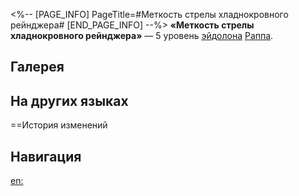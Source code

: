 <%-- [PAGE_INFO]
PageTitle=#Меткость стрелы хладнокровного рейнджера#
[END_PAGE_INFO] --%>
{{Эйдолон Инфобокс
|Название         = Меткость стрелы хладнокровного рейнджера
|Изображение      = Эйдолон Меткость стрелы хладнокровного рейнджера.png
|Персонаж         = Раппа
|Уровень          = 5
|Длительность     = 
|Описание         = Уровень сверхспособности повышается на 2, максимальный уровень - 15. Уровень базовой атаки повышается на 1, максимальный уровень - 10.
|Свойство1        = 
|Масштабирование1 = 
}}
'''«Меткость стрелы хладнокровного рейнджера»''' — 5 уровень [[эйдолон]]а [[Раппа]].

==Галерея==
{{Галерея|position=left|captionalign=center
|Персонаж Раппа Эйдолон 5.png|Осколок Эйдолона
}}

==На других языках==
{{На других языках
|en   = Steady Is The Ranger With Unerring Arrows
|zhs  = 一心不乱鸣弦无徒矢
|zht  = 一心不亂鳴弦無徒矢
|ja   = {{Rubi|一心不乱|イッシンフラン}}、
{{Rubi|鳴弦|メイゲン}}ニ{{Rubi|徒矢無|アダヤナ}}シ
|ko   = 일심불란의 화살은 빗나가지 않네
|es   = El cazador decidido no yerra sus flechas
|fr   = Volonté inébranlable et flèches infaillibles
|ru   = Меткость стрелы хладнокровного рейнджера
|th   = Steady Is the Ranger With Unerring Arrows
|vi   = Nhất Tâm Bất Loạn, Mũi Tên Không Chệch Hướng
|de   = Unerschütterlich auf dem Pfad ohne Zögern
|id   = Steady Is The Ranger With Unerring Arrows
|pt   = Firme É a Vigia Com Flechas Sem Fim
}}

==История изменений
{{История изменений|3.5}}

==Навигация==
{{Навык Навбокс|Раппа}}

[[en:]]